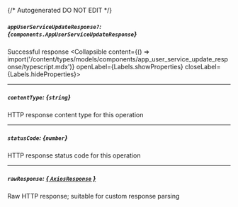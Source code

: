 {/* Autogenerated DO NOT EDIT  */}

##### `appUserServiceUpdateResponse?`: *{`components.AppUserServiceUpdateResponse`}*
Successful response
<Collapsible content={() => import('/content/types/models/components/app_user_service_update_response/typescript.mdx')} openLabel={Labels.showProperties} closeLabel={Labels.hideProperties}>
</Collapsible>

---
##### `contentType`: *{`string`}*
HTTP response content type for this operation

---
##### `statusCode`: *{`number`}*
HTTP response status code for this operation

---
##### `rawResponse`: [*{ `AxiosResponse` }*](https://axios-http.com/docs/res_schema)
Raw HTTP response; suitable for custom response parsing


